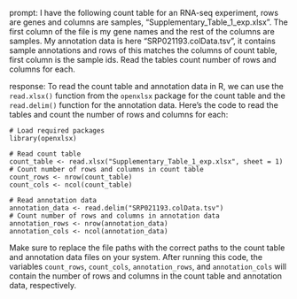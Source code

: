 prompt:
I have the following count table for an RNA-seq experiment, rows are genes and columns are samples, "Supplementary_Table_1_exp.xlsx". The first column of the file is my gene names and the rest of the columns are samples. My annotation data is here  "SRP021193.colData.tsv", it contains sample annotations and rows of this matches the columns of count table, first column is the sample ids. Read the tables count number of rows and columns for each.

response:
To read the count table and annotation data in R, we can use the `read.xlsx()` function from the `openxlsx` package for the count table and the `read.delim()` function for the annotation data. Here's the code to read the tables and count the number of rows and columns for each:

```
# Load required packages
library(openxlsx)

# Read count table
count_table <- read.xlsx("Supplementary_Table_1_exp.xlsx", sheet = 1)
# Count number of rows and columns in count table
count_rows <- nrow(count_table)
count_cols <- ncol(count_table)

# Read annotation data
annotation_data <- read.delim("SRP021193.colData.tsv")
# Count number of rows and columns in annotation data
annotation_rows <- nrow(annotation_data)
annotation_cols <- ncol(annotation_data)
```

Make sure to replace the file paths with the correct paths to the count table and annotation data files on your system. After running this code, the variables `count_rows`, `count_cols`, `annotation_rows`, and `annotation_cols` will contain the number of rows and columns in the count table and annotation data, respectively.
